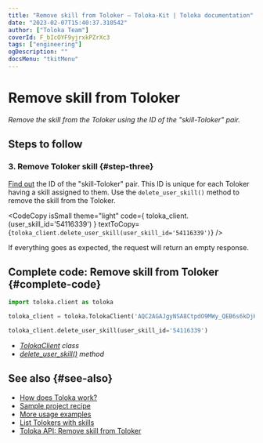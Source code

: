 ```yaml
---
title: "Remove skill from Toloker — Toloka-Kit | Toloka documentation"
date: "2023-02-07T15:40:37.310542"
author: ["Toloka Team"]
coverId: F_bIcOYF9yjrxkPZrXc3
tags: ["engineering"]
ogDescription: ""
docsMenu: "tkitMenu"
---
```



# Remove skill from Toloker

_Remove the skill from the Toloker using the ID of the "skill-Toloker" pair._

## Steps to follow

<Import/>

<Instantiate/>

### 3. Remove Toloker skill {#step-three}

[Find out](/docs-new/toloka-kit/recipes/get-user-skills#step-three) the ID of the "skill-Toloker" pair. This ID is unique for each Toloker having a skill assigned to them. Use the `delete_user_skill()` method to remove the skill from the Toloker.

<CodeCopy
  isSmall
  theme="light"
  code={
    <HighlightChildren language="python">
      toloka_client.<Term term="delete_user_skill"><DeleteUserSkill/></Term>(user_skill_id='54116339')
    </HighlightChildren>
  }
  textToCopy={`toloka_client.delete_user_skill(user_skill_id='54116339')`}
/>

If everything goes as expected, the request will return an empty response.

## Complete code: Remove skill from Toloker {#complete-code}

```python
import toloka.client as toloka

toloka_client = toloka.TolokaClient('AQC2AGAJgyNSA8CtpdO9MWy_QEB6s6kDjHUoElE', 'PRODUCTION')

toloka_client.delete_user_skill(user_skill_id='54116339')
```

<Note mode="tip" title="List of classes and methods used in this recipe">

- _[TolokaClient](/docs-new/toloka-kit/reference/toloka.client.TolokaClient) class_
- _[delete_user_skill()](/docs-new/toloka-kit/reference/toloka.client.TolokaClient.delete_user_skill) method_

</Note>

## See also {#see-also}

- [How does Toloka work?](https://toloka.ai/en/docs/guide/concepts/overview)
- [Sample project recipe](/docs-new/toloka-kit/recipes/learn-basics)
- [More usage examples](/docs-new/toloka-kit/recipes/use-cases)
- [List Tolokers with skills](/docs-new/toloka-kit/recipes/get-user-skills)
- [Toloka API: Remove skill from Toloker](https://toloka.ai/docs/api/api-reference/#delete-/user-skills/-id-)
